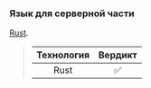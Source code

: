 ### Язык для серверной части

[Rust][rust].

> | Технология | Вердикт |
> | :--------: | :-----: |
> |    Rust    |    ✅    |

[rust]: https://www.rust-lang.org/
